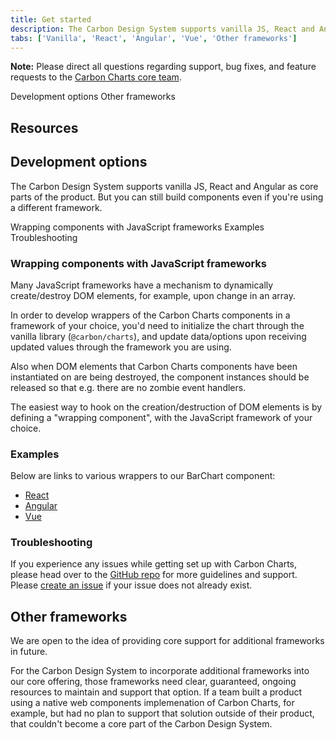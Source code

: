 ```yaml
---
title: Get started
description: The Carbon Design System supports vanilla JS, React and Angular as core parts of the product. But you can still build components even if you're using a different framework.
tabs: ['Vanilla', 'React', 'Angular', 'Vue', 'Other frameworks']
---
```


<InlineNotification>

**Note:** Please direct all questions regarding support, bug fixes, and feature requests to the [Carbon Charts core team](https://github.com/carbon-design-system/carbon-charts#core-team).

</InlineNotification>

<AnchorLinks>

<AnchorLink>Development options</AnchorLink>
<AnchorLink>Other frameworks</AnchorLink>

</AnchorLinks>

## Resources

<Row className="resource-card-group">

<Column colLg={4} colMd={4} noGutterSm>
  <ResourceCard
    subTitle="Download WIP charting design specifications (IBM internal link)"
    disabled>
    <MdxIcon name="sketch" />
  </ResourceCard>
</Column>

<Column colLg={4} colMd={4} noGutterSm>
  <ResourceCard
    subTitle="Data visualization color palettes (IBM internal link)"
    href="https://ibm.box.com/s/3mt8fshtgy70r7rhxjhfo3gbdt0n3x5y"
    actionIcon="download">
    <MdxIcon name="sketch" />
  </ResourceCard>
</Column>

</Row>

## Development options

The Carbon Design System supports vanilla JS, React and Angular as core parts of the product. But you can still build components even if you're using a different framework.

<AnchorLinks small>

<AnchorLink>Wrapping components with JavaScript frameworks</AnchorLink>
<AnchorLink>Examples</AnchorLink>
<AnchorLink>Troubleshooting</AnchorLink>

</AnchorLinks>

### Wrapping components with JavaScript frameworks

Many JavaScript frameworks have a mechanism to dynamically create/destroy DOM elements, for example, upon change in an array.

In order to develop wrappers of the Carbon Charts components in a framework of your choice, you'd need to initialize the chart through the vanilla library (`@carbon/charts`), and update data/options upon receiving updated values through the framework you are using.

Also when DOM elements that Carbon Charts components have been instantiated on are being destroyed, the component instances should be released so that e.g. there are no zombie event handlers.

The easiest way to hook on the creation/destruction of DOM elements is by defining a "wrapping component", with the JavaScript framework of your choice.

### Examples

Below are links to various wrappers to our BarChart component:

- [React](https://github.com/carbon-design-system/carbon-charts/blob/master/packages/react/src/bar-chart.js)
- [Angular](https://github.com/carbon-design-system/carbon-charts/blob/master/packages/angular/src/bar-chart.component.ts)
- [Vue](https://github.com/carbon-design-system/carbon-charts/blob/master/packages/vue/src/ccv-bar-chart.vue)

### Troubleshooting

If you experience any issues while getting set up with Carbon Charts, please head over to the [GitHub repo](https://github.com/carbon-design-system/carbon-charts) for more guidelines and support. Please [create an issue](https://github.com/carbon-design-system/carbon-charts/issues) if your issue does not already exist.

## Other frameworks

We are open to the idea of providing core support for additional frameworks in future.

For the Carbon Design System to incorporate additional frameworks into our core offering, those frameworks need clear, guaranteed, ongoing resources to maintain and support that option. If a team built a product using a native web components implemenation of Carbon Charts, for example, but had no plan to support that solution outside of their product, that couldn't become a core part of the Carbon Design System.
